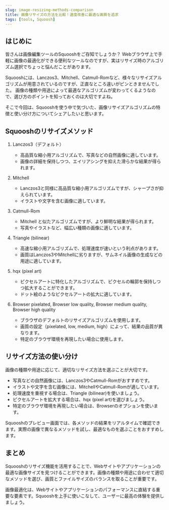 ```yaml
---
slug: image-resizing-methods-comparison
title: 画像リサイズの方法を比較！速度改善に最適な画質を追求
tags: [tools, Squoosh]
---
```


## はじめに

皆さんは画像編集ツールのSquooshをご存知でしょうか？
Webブラウザ上で手軽に画像の最適化ができる便利なツールなのですが、実はリサイズ時のアルゴリズム選択でちょっと悩んだことがあります。

Squooshには、Lanczos3、Mitchell、Catmull-Romなど、様々なリサイズアルゴリズムが用意されているのですが、正直なところ違いがピンときませんでした。
画像の種類や用途によって最適なアルゴリズムが変わってくるようなので、選び方のポイントを知っておくのは大切ですよね。

そこで今回は、Squooshを使う中で気づいた、画像リサイズアルゴリズムの特徴と使い分け方についてシェアしたいと思います。

## Squooshのリサイズメソッド

1. Lanczos3（デフォルト）

   - 高品質な縮小用アルゴリズムで、写真などの自然画像に適しています。
   - 画像の詳細を保持しつつ、エイリアシングを抑えた滑らかな結果が得られます。

2. Mitchell

   - Lanczos3と同様に高品質な縮小用アルゴリズムですが、シャープさが抑えられています。
   - イラストや文字を含む画像に適しています。

3. Catmull-Rom

   - Mitchell と似たアルゴリズムですが、より鮮明な結果が得られます。
   - 写真やイラストなど、幅広い種類の画像に適しています。

4. Triangle (bilinear)

   - 高速な縮小用アルゴリズムで、処理速度が速いという利点があります。
   - 画質はLanczos3やMitchellに劣りますが、サムネイル画像の生成などの用途に適しています。

5. hqx (pixel art)

   - ピクセルアートに特化したアルゴリズムで、ピクセルの輪郭を保持しつつ拡大することができます。
   - ドット絵のようなピクセルアートの拡大に適しています。

6. Browser pixelated, Browser low quality, Browser medium quality, Browser high quality
   - ブラウザのデフォルトのリサイズアルゴリズムを使用します。
   - 画質の設定（pixelated, low, medium, high）によって、結果の品質が異なります。
   - 特定のブラウザ環境を再現したい場合に使用します。

## リサイズ方法の使い分け

画像の種類や用途に応じて、適切なリサイズ方法を選ぶことが大切です。

- 写真などの自然画像には、Lanczos3やCatmull-Romがおすすめです。
- イラストや文字を含む画像には、MitchellやCatmull-Romが適しています。
- 処理速度を重視する場合は、Triangle (bilinear)を使いましょう。
- ピクセルアートを拡大する場合は、hqx (pixel art)を選びましょう。
- 特定のブラウザ環境を再現したい場合は、Browserのオプションを使います。

Squooshのプレビュー画面では、各メソッドの結果をリアルタイムで確認できます。実際の画像で異なるメソッドを試し、最適なものを選ぶことをおすすめします。

## まとめ

Squooshのリサイズ機能を活用することで、Webサイトやアプリケーションの最適な画像サイズを見つけることができます。画像の種類や用途に合わせて適切なメソッドを選び、画質とファイルサイズのバランスを取ることが重要です。

画像最適化は、Webサイトやアプリケーションのパフォーマンスに直結する重要な要素です。Squooshを上手に使いこなして、ユーザーに最高の体験を提供しましょう。
